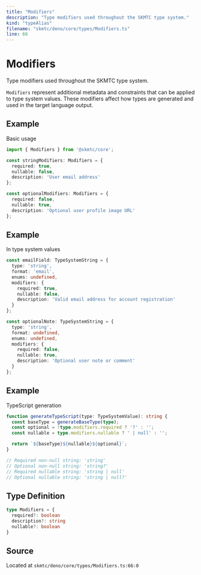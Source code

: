 ```yaml
---
title: "Modifiers"
description: "Type modifiers used throughout the SKMTC type system."
kind: "typeAlias"
filename: "skmtc/deno/core/types/Modifiers.ts"
line: 66
---
```


# Modifiers

Type modifiers used throughout the SKMTC type system.

`Modifiers` represent additional metadata and constraints that can be
applied to type system values. These modifiers affect how types are
generated and used in the target language output.


## Example

Basic usage
```typescript
import { Modifiers } from '@skmtc/core';

const stringModifiers: Modifiers = {
  required: true,
  nullable: false,
  description: 'User email address'
};

const optionalModifiers: Modifiers = {
  required: false,
  nullable: true,
  description: 'Optional user profile image URL'
};
```


## Example

In type system values
```typescript
const emailField: TypeSystemString = {
  type: 'string',
  format: 'email',
  enums: undefined,
  modifiers: {
    required: true,
    nullable: false,
    description: 'Valid email address for account registration'
  }
};

const optionalNote: TypeSystemString = {
  type: 'string',
  format: undefined,
  enums: undefined,
  modifiers: {
    required: false,
    nullable: true,
    description: 'Optional user note or comment'
  }
};
```


## Example

TypeScript generation
```typescript
function generateTypeScript(type: TypeSystemValue): string {
  const baseType = generateBaseType(type);
  const optional = !type.modifiers.required ? '?' : '';
  const nullable = type.modifiers.nullable ? ' | null' : '';

  return `${baseType}${nullable}${optional}`;
}

// Required non-null string: 'string'
// Optional non-null string: 'string?'
// Required nullable string: 'string | null'
// Optional nullable string: 'string | null?'
```

## Type Definition

```typescript
type Modifiers = {
  required?: boolean
  description?: string
  nullable?: boolean
}
```

## Source

Located at `skmtc/deno/core/types/Modifiers.ts:66:0`
